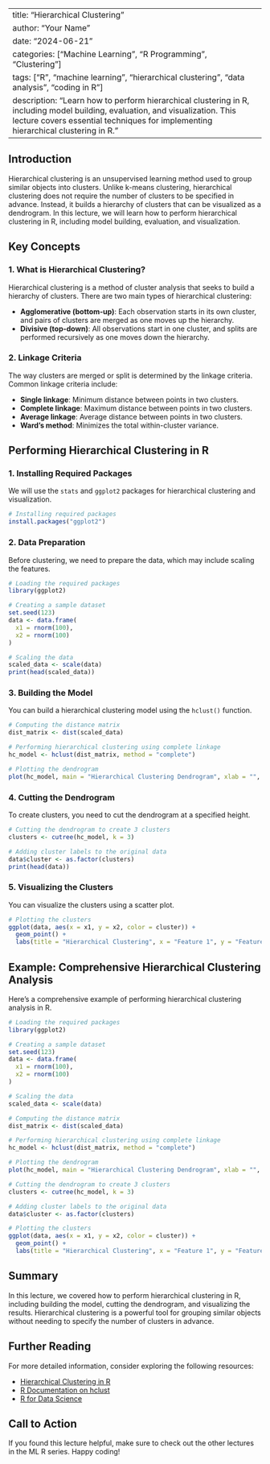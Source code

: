 
---
title: "Hierarchical Clustering"
author: "Your Name"
date: "2024-06-21"
categories: ["Machine Learning", "R Programming", "Clustering"]
tags: ["R", "machine learning", "hierarchical clustering", "data analysis", "coding in R"]
description: "Learn how to perform hierarchical clustering in R, including model building, evaluation, and visualization. This lecture covers essential techniques for implementing hierarchical clustering in R."
---


## Introduction

Hierarchical clustering is an unsupervised learning method used to group similar objects into clusters. Unlike k-means clustering, hierarchical clustering does not require the number of clusters to be specified in advance. Instead, it builds a hierarchy of clusters that can be visualized as a dendrogram. In this lecture, we will learn how to perform hierarchical clustering in R, including model building, evaluation, and visualization.

## Key Concepts

### 1. What is Hierarchical Clustering?

Hierarchical clustering is a method of cluster analysis that seeks to build a hierarchy of clusters. There are two main types of hierarchical clustering:

- **Agglomerative (bottom-up)**: Each observation starts in its own cluster, and pairs of clusters are merged as one moves up the hierarchy.
- **Divisive (top-down)**: All observations start in one cluster, and splits are performed recursively as one moves down the hierarchy.

### 2. Linkage Criteria

The way clusters are merged or split is determined by the linkage criteria. Common linkage criteria include:

- **Single linkage**: Minimum distance between points in two clusters.
- **Complete linkage**: Maximum distance between points in two clusters.
- **Average linkage**: Average distance between points in two clusters.
- **Ward's method**: Minimizes the total within-cluster variance.

## Performing Hierarchical Clustering in R

### 1. Installing Required Packages

We will use the `stats` and `ggplot2` packages for hierarchical clustering and visualization.

```r
# Installing required packages
install.packages("ggplot2")
```

### 2. Data Preparation

Before clustering, we need to prepare the data, which may include scaling the features.

```r
# Loading the required packages
library(ggplot2)

# Creating a sample dataset
set.seed(123)
data <- data.frame(
  x1 = rnorm(100),
  x2 = rnorm(100)
)

# Scaling the data
scaled_data <- scale(data)
print(head(scaled_data))
```

### 3. Building the Model

You can build a hierarchical clustering model using the `hclust()` function.

```r
# Computing the distance matrix
dist_matrix <- dist(scaled_data)

# Performing hierarchical clustering using complete linkage
hc_model <- hclust(dist_matrix, method = "complete")

# Plotting the dendrogram
plot(hc_model, main = "Hierarchical Clustering Dendrogram", xlab = "", sub = "", cex = 0.9)
```

### 4. Cutting the Dendrogram

To create clusters, you need to cut the dendrogram at a specified height.

```r
# Cutting the dendrogram to create 3 clusters
clusters <- cutree(hc_model, k = 3)

# Adding cluster labels to the original data
data$cluster <- as.factor(clusters)
print(head(data))
```

### 5. Visualizing the Clusters

You can visualize the clusters using a scatter plot.

```r
# Plotting the clusters
ggplot(data, aes(x = x1, y = x2, color = cluster)) +
  geom_point() +
  labs(title = "Hierarchical Clustering", x = "Feature 1", y = "Feature 2")
```

## Example: Comprehensive Hierarchical Clustering Analysis

Here's a comprehensive example of performing hierarchical clustering analysis in R.

```r
# Loading the required packages
library(ggplot2)

# Creating a sample dataset
set.seed(123)
data <- data.frame(
  x1 = rnorm(100),
  x2 = rnorm(100)
)

# Scaling the data
scaled_data <- scale(data)

# Computing the distance matrix
dist_matrix <- dist(scaled_data)

# Performing hierarchical clustering using complete linkage
hc_model <- hclust(dist_matrix, method = "complete")

# Plotting the dendrogram
plot(hc_model, main = "Hierarchical Clustering Dendrogram", xlab = "", sub = "", cex = 0.9)

# Cutting the dendrogram to create 3 clusters
clusters <- cutree(hc_model, k = 3)

# Adding cluster labels to the original data
data$cluster <- as.factor(clusters)

# Plotting the clusters
ggplot(data, aes(x = x1, y = x2, color = cluster)) +
  geom_point() +
  labs(title = "Hierarchical Clustering", x = "Feature 1", y = "Feature 2")
```

## Summary

In this lecture, we covered how to perform hierarchical clustering in R, including building the model, cutting the dendrogram, and visualizing the results. Hierarchical clustering is a powerful tool for grouping similar objects without needing to specify the number of clusters in advance.

## Further Reading

For more detailed information, consider exploring the following resources:

- [Hierarchical Clustering in R](https://www.datamentor.io/r-programming/hierarchical-clustering/)
- [R Documentation on hclust](https://www.rdocumentation.org/packages/stats/versions/3.6.2/topics/hclust)
- [R for Data Science](https://r4ds.had.co.nz/model-clustering.html)

## Call to Action

If you found this lecture helpful, make sure to check out the other lectures in the ML R series. Happy coding!